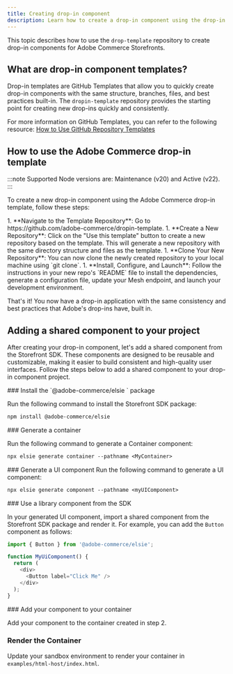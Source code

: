 ```yaml
---
title: Creating drop-in component
description: Learn how to create a drop-in component using the drop-in template.
---
```



This topic describes how to use the `drop-template` repository to create drop-in components for Adobe Commerce Storefronts.

## What are drop-in component templates?

Drop-in templates are GitHub Templates that allow you to quickly create drop-in components with the same structure, branches, files, and best practices built-in. The `dropin-template` repository provides the starting point for creating new drop-ins quickly and consistently.

For more information on GitHub Templates, you can refer to the following resource: [How to Use GitHub Repository Templates](https://docs.github.com/en/repositories/creating-and-managing-repositories/creating-a-repository-from-a-template)

## How to use the Adobe Commerce drop-in template

:::note
Supported Node versions are: Maintenance (v20) and Active (v22).
:::

To create a new drop-in component using the Adobe Commerce drop-in template, follow these steps:

<Steps>
1. **Navigate to the Template Repository**: Go to https://github.com/adobe-commerce/dropin-template.
1. **Create a New Repository**: Click on the "Use this template" button to create a new repository based on the template. This will generate a new repository with the same directory structure and files as the template.
1. **Clone Your New Repository**: You can now clone the newly created repository to your local machine using `git clone`.
1. **Install, Configure, and Launch**: Follow the instructions in your new repo's `README` file to install the dependencies, generate a configuration file, update your Mesh endpoint, and launch your development environment.
</Steps>

That's it! You now have a drop-in application with the same consistency and best practices that Adobe's drop-ins have, built in.

## Adding a shared component to your project
After creating your drop-in component, let's add a shared component from the Storefront SDK. These components are designed to be reusable and customizable, making it easier to build consistent and high-quality user interfaces. Follow the steps below to add a shared component to your drop-in component project.

<Tasks>

<Task>
### Install the `@adobe-commerce/elsie ` package

Run the following command to install the Storefront SDK package:

```txt
npm install @adobe-commerce/elsie
```
</Task>


<Task>
### Generate a container

Run the following command to generate a Container component:

```txt
npx elsie generate container --pathname <MyContainer>
```
</Task>

<Task>
### Generate a UI component
Run the following command to generate a UI component:

```txt
npx elsie generate component --pathname <myUIComponent>
```
</Task>

<Task>
### Use a library component from the SDK

In your generated UI component, import a shared component from the Storefront SDK package and render it. For example, you can add the `Button` component as follows:

   ```javascript
   import { Button } from '@adobe-commerce/elsie';
   
   function MyUiComponent() {
     return (
       <div>
         <Button label="Click Me" />
       </div>
     );
   }
   ```

</Task>

<Task>
### Add your component to your container

Add your component to the container created in step 2.

</Task>

<Task>

### Render the Container

Update your sandbox environment to render your container in `examples/html-host/index.html`.

</Task>

</Tasks>
